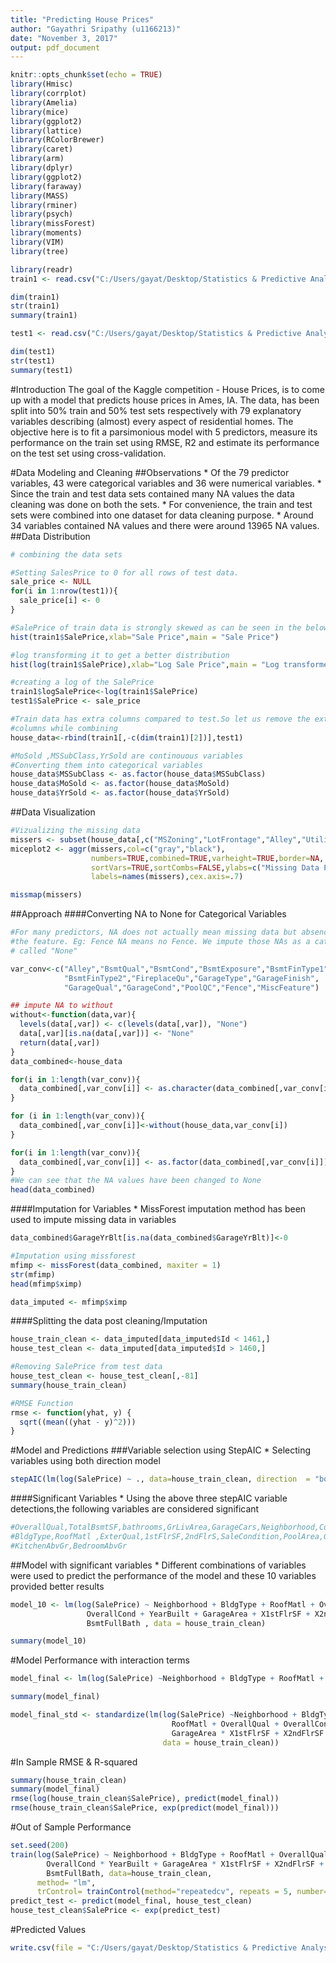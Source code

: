 ---
title: "Predicting House Prices"
author: "Gayathri Sripathy (u1166213)"
date: "November 3, 2017"
output: pdf_document
---

```{r setup, include=FALSE, echo=FALSE,message=FALSE}
knitr::opts_chunk$set(echo = TRUE)
library(Hmisc)
library(corrplot)
library(Amelia)
library(mice)
library(ggplot2)
library(lattice)
library(RColorBrewer)
library(caret)
library(arm)
library(dplyr)
library(ggplot2)
library(faraway)
library(MASS)
library(rminer)
library(psych)
library(missForest)
library(moments)
library(VIM)
library(tree)

library(readr)
train1 <- read.csv("C:/Users/gayat/Desktop/Statistics & Predictive Analysis/November 2_Final Project/train.csv")

dim(train1)
str(train1)
summary(train1)

test1 <- read.csv("C:/Users/gayat/Desktop/Statistics & Predictive Analysis/November 2_Final Project/test.csv")

dim(test1)
str(test1)
summary(test1)
```

#Introduction
The goal of the Kaggle competition - House Prices, is to come up with a model that predicts house prices in Ames, IA. The data, has been split into 50% train and 50% test sets respectively with 79 explanatory variables describing (almost) every aspect of residential homes. The objective here is to fit a parsimonious model with 5 predictors, measure its performance on the train set using RMSE, R2 and estimate its performance on the test set using cross-validation.

#Data Modeling and Cleaning
##Observations
* Of the 79 predictor variables, 43 were categorical variables and 36 were numerical variables.
* Since the train and test data sets contained many NA values the data cleaning was done on both the sets.
* For convenience, the train and test sets were combined into one dataset for data cleaning purpose.
* Around 34 variables contained NA values and there were around 13965 NA values.
##Data Distribution
```{r, echo=FALSE, warning=FALSE}
# combining the data sets

#Setting SalesPrice to 0 for all rows of test data.
sale_price <- NULL
for(i in 1:nrow(test1)){
  sale_price[i] <- 0
}

#SalePrice of train data is strongly skewed as can be seen in the below histogram/
hist(train1$SalePrice,xlab="Sale Price",main = "Sale Price")

#log transforming it to get a better distribution
hist(log(train1$SalePrice),xlab="Log Sale Price",main = "Log transformed Sale Price")

#creating a log of the SalePrice
train1$logSalePrice<-log(train1$SalePrice)
test1$SalePrice <- sale_price

#Train data has extra columns compared to test.So let us remove the extra 
#columns while combining 
house_data<-rbind(train1[,-c(dim(train1)[2])],test1)

#MoSold ,MSSubClass,YrSold are continouous variables
#Converting them into categorical variables
house_data$MSSubClass <- as.factor(house_data$MSSubClass)
house_data$MoSold <- as.factor(house_data$MoSold)
house_data$YrSold <- as.factor(house_data$YrSold)
```
##Data Visualization
```{r, echo=FALSE, warning=FALSE}
#Vizualizing the missing data
missers <- subset(house_data[,c("MSZoning","LotFrontage","Alley","Utilities","Exterior1st","Exterior2nd","MasVnrType","MasVnrArea","BsmtQual","BsmtCond","BsmtExposure","BsmtFinType1","BsmtFinSF1","BsmtFinType2","BsmtFinSF2","BsmtUnfSF","TotalBsmtSF","Electrical","BsmtFullBath","BsmtHalfBath","KitchenQual","Functional","FireplaceQu","GarageType","GarageYrBlt","GarageFinish","GarageCars","GarageArea","GarageQual","GarageCond","PoolQC","Fence","MiscFeature","SaleType")])
miceplot2 <- aggr(missers,col=c("gray","black"),
                  numbers=TRUE,combined=TRUE,varheight=TRUE,border=NA,
                  sortVars=TRUE,sortCombs=FALSE,ylabs=c("Missing Data Pattern"),
                  labels=names(missers),cex.axis=.7)

missmap(missers)
```

##Approach
####Converting NA to None for Categorical Variables
```{r, echo=FALSE, warning=FALSE}
#For many predictors, NA does not actually mean missing data but absence of 
#the feature. Eg: Fence NA means no Fence. We impute those NAs as a category
# called "None"

var_conv<-c("Alley","BsmtQual","BsmtCond","BsmtExposure","BsmtFinType1",
            "BsmtFinType2","FireplaceQu","GarageType","GarageFinish",
            "GarageQual","GarageCond","PoolQC","Fence","MiscFeature")

## impute NA to without
without<-function(data,var){
  levels(data[,var]) <- c(levels(data[,var]), "None")
  data[,var][is.na(data[,var])] <- "None"
  return(data[,var])
}
data_combined<-house_data

for(i in 1:length(var_conv)){
  data_combined[,var_conv[i]] <- as.character(data_combined[,var_conv[i]])
}

for (i in 1:length(var_conv)){
  data_combined[,var_conv[i]]<-without(house_data,var_conv[i]) 
}

for(i in 1:length(var_conv)){
  data_combined[,var_conv[i]] <- as.factor(data_combined[,var_conv[i]])
}
#We can see that the NA values have been changed to None
head(data_combined)
```

####Imputation for Variables
* MissForest imputation method has been used to impute missing data in variables
```{r, echo=FALSE, warning=FALSE}
data_combined$GarageYrBlt[is.na(data_combined$GarageYrBlt)]<-0

#Imputation using missforest
mfimp <- missForest(data_combined, maxiter = 1)
str(mfimp)
head(mfimp$ximp)

data_imputed <- mfimp$ximp
```

####Splitting the data post cleaning/Imputation
```{r, echo=FALSE, warning=FALSE}
house_train_clean <- data_imputed[data_imputed$Id < 1461,]
house_test_clean <- data_imputed[data_imputed$Id > 1460,]

#Removing SalePrice from test data
house_test_clean <- house_test_clean[,-81]
summary(house_train_clean)

#RMSE Function
rmse <- function(yhat, y) {
  sqrt((mean((yhat - y)^2)))
}
```

#Model and Predictions
###Variable selection using StepAIC
* Selecting variables using both direction model

```{r, echo=FALSE, warning=FALSE}
stepAIC(lm(log(SalePrice) ~ ., data=house_train_clean, direction  = "both"))

```
####Significant Variables
* Using the above three stepAIC variable detections,the following variables are considered significant
```{r, echo=FALSE, warning=FALSE}
#OverallQual,TotalBsmtSF,bathrooms,GrLivArea,GarageCars,Neighborhood,Condition2,
#BldgType,RoofMatl ,ExterQual,1stFlrSF,2ndFlrS,SaleCondition,PoolArea,GarageArea,
#KitchenAbvGr,BedroomAbvGr
```
##Model with significant variables
* Different combinations of variables were used to predict the performance of the model and these 10 variables provided better results
```{r, echo=FALSE, warning=FALSE}
model_10 <- lm(log(SalePrice) ~ Neighborhood + BldgType + RoofMatl + OverallQual + 
                 OverallCond + YearBuilt + GarageArea + X1stFlrSF + X2ndFlrSF + 
                 BsmtFullBath , data = house_train_clean)

summary(model_10)
```
#Model Performance with interaction terms
```{r, echo=FALSE, warning=FALSE}
model_final <- lm(log(SalePrice) ~Neighborhood + BldgType + RoofMatl + OverallQual + OverallCond * YearBuilt + GarageArea * X1stFlrSF + X2ndFlrSF + BsmtFullBath , data = house_train_clean)

summary(model_final)

model_final_std <- standardize(lm(log(SalePrice) ~Neighborhood + BldgType + 
                                    RoofMatl + OverallQual + OverallCond * YearBuilt +
                                    GarageArea * X1stFlrSF + X2ndFlrSF + BsmtFullBath , 
                                  data = house_train_clean))
```

#In Sample RMSE & R-squared
```{r, echo=FALSE, warning=FALSE}
summary(house_train_clean)
summary(model_final)
rmse(log(house_train_clean$SalePrice), predict(model_final))
rmse(house_train_clean$SalePrice, exp(predict(model_final)))
```

#Out of Sample Performance
```{r, echo=FALSE, warning=FALSE}
set.seed(200)
train(log(SalePrice) ~ Neighborhood + BldgType + RoofMatl + OverallQual + 
        OverallCond * YearBuilt + GarageArea * X1stFlrSF + X2ndFlrSF + 
        BsmtFullBath, data=house_train_clean,
      method= "lm", 
      trControl= trainControl(method="repeatedcv", repeats = 5, number=10))
predict_test <- predict(model_final, house_test_clean)
house_test_clean$SalePrice <- exp(predict_test)

```


#Predicted Values
```{r}
write.csv(file = "C:/Users/gayat/Desktop/Statistics & Predictive Analysis/November 2_Final Project/testfinal.csv", house_test_clean)
```